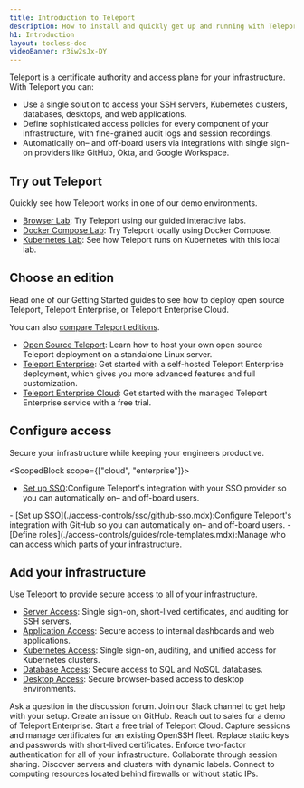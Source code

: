 ```yaml
---
title: Introduction to Teleport
description: How to install and quickly get up and running with Teleport.
h1: Introduction
layout: tocless-doc
videoBanner: r3iw2sJx-DY
---
```


Teleport is a certificate authority and access plane for your infrastructure.
With Teleport you can:

- Use a single solution to access your SSH servers, Kubernetes clusters,
  databases, desktops, and web applications. 
- Define sophisticated access policies for every component of your infrastructure, with fine-grained audit logs and session recordings.
- Automatically on– and off-board users via integrations with single sign-on
  providers like GitHub, Okta, and Google Workspace.

## Try out Teleport

Quickly see how Teleport works in one of our demo environments.

- [Browser Lab](https://goteleport.com/labs/): Try Teleport using our guided interactive labs.
- [Docker Compose Lab](./try-out-teleport/docker-compose.mdx): Try Teleport locally using Docker Compose.
- [Kubernetes Lab](./try-out-teleport/local-kubernetes.mdx): See how Teleport runs on Kubernetes with this local lab.

## Choose an edition

Read one of our Getting Started guides to see how to deploy open source
Teleport, Teleport Enterprise, or Teleport Enterprise Cloud.

You can also [compare Teleport editions](faq.mdx#how-is-open-source-different-from-enterprise).

- [Open Source Teleport](./deploy-a-cluster/open-source.mdx): Learn how to host your own open source Teleport deployment on a standalone Linux server.
- [Teleport Enterprise](./deploy-a-cluster/teleport-enterprise/introduction.mdx): Get started with a self-hosted Teleport Enterprise deployment, which gives you more advanced features and full customization.
- [Teleport Enterprise Cloud](./deploy-a-cluster/teleport-cloud/getting-started.mdx): Get started with the managed Teleport Enterprise service with a free trial.

## Configure access

Secure your infrastructure while keeping your engineers productive.

<ScopedBlock scope={["cloud", "enterprise"]}>
- [Set up SSO](./access-controls/sso.mdx):Configure Teleport's integration with your SSO provider so you can automatically on– and off-board users.
</ScopedBlock>
<ScopedBlock scope={["oss"]}>
- [Set up SSO](./access-controls/sso/github-sso.mdx):Configure Teleport's integration with GitHub so you can automatically on– and off-board users.
</ScopedBlock>
- [Define roles](./access-controls/guides/role-templates.mdx):Manage who can access which parts of your infrastructure.

## Add your infrastructure

Use Teleport to provide secure access to all of your infrastructure.

- [Server Access](./getting-started.mdx): Single sign-on, short-lived certificates, and auditing for SSH servers.
- [Application Access](./application-access/introduction.mdx): Secure access to internal dashboards and web applications.
- [Kubernetes Access](./kubernetes-access/introduction.mdx): Single sign-on, auditing, and unified access for Kubernetes clusters.
- [Database Access](./database-access/introduction.mdx): Secure access to SQL and NoSQL databases.
- [Desktop Access](./desktop-access/introduction.mdx): Secure browser-based access to desktop environments.


<TileSet>
  <TileList title="Reach out" icon="question">
  <TileListItem href="https://github.com/gravitational/teleport/discussions">
    Ask a question in the discussion forum.
    </TileListItem>
  <TileListItem href="https://goteleport.com/slack">
    Join our Slack channel to get help with your setup.
  </TileListItem>
  <TileListItem href="https://github.com/gravitational/teleport/">
    Create an issue on GitHub.
  </TileListItem>
  <TileListItem href="https://goteleport.com/get-started/">
    Reach out to sales for a demo of Teleport Enterprise.
  </TileListItem>
  <TileListItem href="https://goteleport.com/signup/">
    Start a free trial of Teleport Cloud.
  </TileListItem>
  </TileList>
  <TileList title="For security teams" icon="lock">
    <TileListItem href="./server-access/guides/openssh.mdx">
     Capture sessions and manage certificates for an existing OpenSSH fleet.
    </TileListItem>
    <TileListItem href="./architecture/authentication.mdx#issuing-user-certificates">
      Replace static keys and passwords with short-lived certificates.
    </TileListItem>
    <TileListItem href="./access-controls/guides/webauthn.mdx">
     Enforce two-factor authentication for all of your infrastructure.
    </TileListItem>
  </TileList>
  <TileList title="For developers" icon="stack">
    <TileListItem href="./connect-your-client/tsh.mdx#sharing-sessions">
      Collaborate through session sharing.
    </TileListItem>
    <TileListItem href="./management/admin/labels.mdx">
      Discover servers and clusters with dynamic labels.
    </TileListItem>
    <TileListItem href="./management/admin/adding-nodes.mdx#adding-a-node-located-behind-nat">
     Connect to computing resources located behind firewalls or without static IPs.
    </TileListItem>
  </TileList>
</TileSet>
